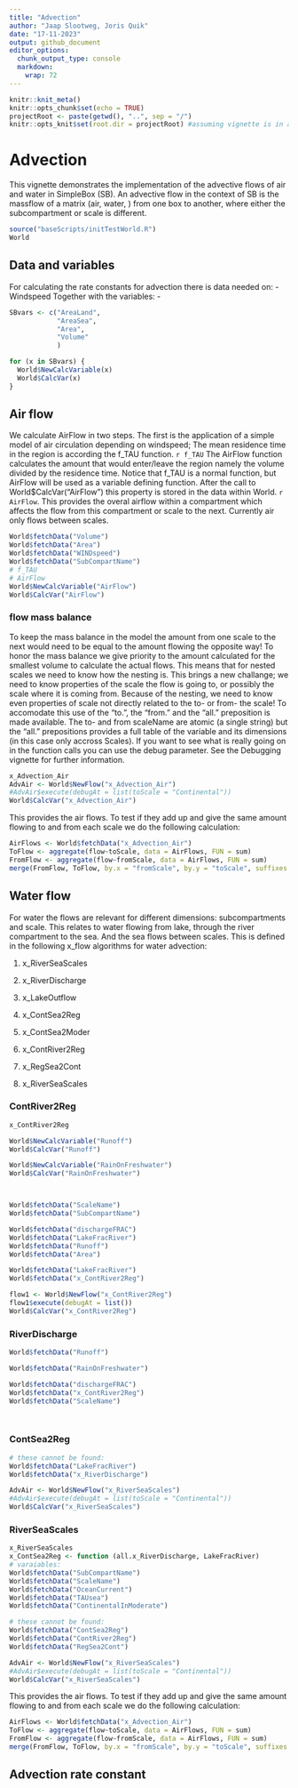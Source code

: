 ```yaml
---
title: "Advection"
author: "Jaap Slootweg, Joris Quik"
date: "17-11-2023"
output: github_document
editor_options: 
  chunk_output_type: console
  markdown: 
    wrap: 72
---
```


```r
knitr::knit_meta()
knitr::opts_chunk$set(echo = TRUE)
projectRoot <- paste(getwd(), "..", sep = "/")
knitr::opts_knit$set(root.dir = projectRoot) #assuming vignette is in a direct subfolder of the project
```

# Advection

This vignette demonstrates the implementation of the advective flows of
air and water in SimpleBox (SB). An advective flow in the context of SB
is the massflow of a matrix (air, water, ) from one box to another,
where either the subcompartment or scale is different.

```r
source("baseScripts/initTestWorld.R")
World
```

## Data and variables

For calculating the rate constants for advection there is data needed
on: - Windspeed Together with the variables: -

```r
SBvars <- c("AreaLand",
            "AreaSea",
            "Area",
            "Volume"
            )

for (x in SBvars) {
  World$NewCalcVariable(x)
  World$CalcVar(x)
}
```

## Air flow

We calculate AirFlow in two steps. The first is the application of a
simple model of air circulation depending on windspeed; The mean
residence time in the region is according the f_TAU function. `r f_TAU`
The AirFlow function calculates the amount that would enter/leave the
region namely the volume divided by the residence time. Notice that
f_TAU is a normal function, but AirFlow will be used as a variable
defining function. After the call to World\$CalcVar("AirFlow") this
property is stored in the data within World. `r AirFlow`. This provides
the overal airflow within a compartment which affects the flow from this
compartment or scale to the next. Currently air only flows between
scales.

```r
World$fetchData("Volume")
World$fetchData("Area")
World$fetchData("WINDspeed")
World$fetchData("SubCompartName")
# f_TAU
# AirFlow
World$NewCalcVariable("AirFlow")
World$CalcVar("AirFlow")
```

### flow mass balance

To keep the mass balance in the model the amount from one scale to the
next would need to be equal to the amount flowing the opposite way! To
honor the mass balance we give priority to the amount calculated for the
smallest volume to calculate the actual flows. This means that for
nested scales we need to know how the nesting is. This brings a new
challange; we need to know properties of the scale the flow is going to,
or possibly the scale where it is coming from. Because of the nesting,
we need to know even properties of scale not directly related to the to-
or from- the scale! To accomodate this use of the "to.", the "from." and
the "all." preposition is made available. The to- and from scaleName are
atomic (a single string) but the "all." prepositions provides a full
table of the variable and its dimensions (in this case only accross
Scales). If you want to see what is really going on in the function
calls you can use the debug parameter. See the Debugging vignette for
further information.

```r
x_Advection_Air
AdvAir <- World$NewFlow("x_Advection_Air")
#AdvAir$execute(debugAt = list(toScale = "Continental"))
World$CalcVar("x_Advection_Air")

```

This provides the air flows. To test if they add up and give the same
amount flowing to and from each scale we do the following calculation:

```r
AirFlows <- World$fetchData("x_Advection_Air")
ToFlow <- aggregate(flow~toScale, data = AirFlows, FUN = sum)
FromFlow <- aggregate(flow~fromScale, data = AirFlows, FUN = sum)
merge(FromFlow, ToFlow, by.x = "fromScale", by.y = "toScale", suffixes = c("_from", "_to"))
```

## Water flow

For water the flows are relevant for different dimensions:
subcompartments and scale. This relates to water flowing from lake,
through the river compartment to the sea. And the sea flows between
scales. This is defined in the following x_flow algorithms for water
advection:

1.  x_RiverSeaScales

2.  x_RiverDischarge

3.  x_LakeOutflow

4.  x_ContSea2Reg

5.  x_ContSea2Moder

6.  x_ContRiver2Reg

7.  x_RegSea2Cont

8.  x_RiverSeaScales

### ContRiver2Reg

```r
x_ContRiver2Reg

World$NewCalcVariable("Runoff")
World$CalcVar("Runoff")

World$NewCalcVariable("RainOnFreshwater")
World$CalcVar("RainOnFreshwater")



World$fetchData("ScaleName")
World$fetchData("SubCompartName")

World$fetchData("dischargeFRAC")
World$fetchData("LakeFracRiver")
World$fetchData("Runoff")
World$fetchData("Area")

World$fetchData("LakeFracRiver")
World$fetchData("x_ContRiver2Reg")

flow1 <- World$NewFlow("x_ContRiver2Reg")
flow1$execute(debugAt = list())
World$CalcVar("x_ContRiver2Reg")

```

### RiverDischarge

```r

World$fetchData("Runoff")

World$fetchData("RainOnFreshwater")

World$fetchData("dischargeFRAC")
World$fetchData("x_ContRiver2Reg")
World$fetchData("ScaleName")




```

### ContSea2Reg

```r
# these cannot be found:
World$fetchData("LakeFracRiver")
World$fetchData("x_RiverDischarge")

AdvAir <- World$NewFlow("x_RiverSeaScales")
#AdvAir$execute(debugAt = list(toScale = "Continental"))
World$CalcVar("x_RiverSeaScales")
```

### RiverSeaScales

```r
x_RiverSeaScales
x_ContSea2Reg <- function (all.x_RiverDischarge, LakeFracRiver)
# varaiables:
World$fetchData("SubCompartName")
World$fetchData("ScaleName")
World$fetchData("OceanCurrent")
World$fetchData("TAUsea")
World$fetchData("ContinentalInModerate")

# these cannot be found:
World$fetchData("ContSea2Reg")
World$fetchData("ContRiver2Reg")
World$fetchData("RegSea2Cont")

AdvAir <- World$NewFlow("x_RiverSeaScales")
#AdvAir$execute(debugAt = list(toScale = "Continental"))
World$CalcVar("x_RiverSeaScales")

```

This provides the air flows. To test if they add up and give the same
amount flowing to and from each scale we do the following calculation:

```r
AirFlows <- World$fetchData("x_Advection_Air")
ToFlow <- aggregate(flow~toScale, data = AirFlows, FUN = sum)
FromFlow <- aggregate(flow~fromScale, data = AirFlows, FUN = sum)
merge(FromFlow, ToFlow, by.x = "fromScale", by.y = "toScale", suffixes = c("_from", "_to"))
```

## Advection rate constant
